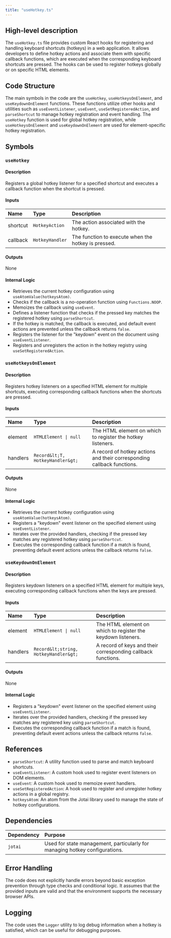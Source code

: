 ```yaml
---
title: "useHotkey.ts"
---
```


## High-level description

The `useHotkey.ts` file provides custom React hooks for registering and handling keyboard shortcuts (hotkeys) in a web application. It allows developers to define hotkey actions and associate them with specific callback functions, which are executed when the corresponding keyboard shortcuts are pressed. The hooks can be used to register hotkeys globally or on specific HTML elements.

## Code Structure

The main symbols in the code are the `useHotkey`, `useHotkeysOnElement`, and `useKeydownOnElement` functions. These functions utilize other hooks and utilities such as `useEventListener`, `useEvent`, `useSetRegisteredAction`, and `parseShortcut` to manage hotkey registration and event handling. The `useHotkey` function is used for global hotkey registration, while `useHotkeysOnElement` and `useKeydownOnElement` are used for element-specific hotkey registration.

## Symbols

### `useHotkey`
#### Description
Registers a global hotkey listener for a specified shortcut and executes a callback function when the shortcut is pressed.

#### Inputs
| Name     | Type          | Description                                                                 |
|:---------|:--------------|:----------------------------------------------------------------------------|
| shortcut | `HotkeyAction`| The action associated with the hotkey.                                      |
| callback | `HotkeyHandler`| The function to execute when the hotkey is pressed.                        |

#### Outputs
None

#### Internal Logic
- Retrieves the current hotkey configuration using `useAtomValue(hotkeysAtom)`.
- Checks if the callback is a no-operation function using `Functions.NOOP`.
- Memoizes the callback using `useEvent`.
- Defines a listener function that checks if the pressed key matches the registered hotkey using `parseShortcut`.
- If the hotkey is matched, the callback is executed, and default event actions are prevented unless the callback returns `false`.
- Registers the listener for the "keydown" event on the document using `useEventListener`.
- Registers and unregisters the action in the hotkey registry using `useSetRegisteredAction`.

### `useHotkeysOnElement`
#### Description
Registers hotkey listeners on a specified HTML element for multiple shortcuts, executing corresponding callback functions when the shortcuts are pressed.

#### Inputs
| Name     | Type                                      | Description                                                                 |
|:---------|:------------------------------------------|:----------------------------------------------------------------------------|
| element  | `HTMLElement \| null`                     | The HTML element on which to register the hotkey listeners.                 |
| handlers | `Record&lt;T, HotkeyHandler&gt;`                | A record of hotkey actions and their corresponding callback functions.      |

#### Outputs
None

#### Internal Logic
- Retrieves the current hotkey configuration using `useAtomValue(hotkeysAtom)`.
- Registers a "keydown" event listener on the specified element using `useEventListener`.
- Iterates over the provided handlers, checking if the pressed key matches any registered hotkey using `parseShortcut`.
- Executes the corresponding callback function if a match is found, preventing default event actions unless the callback returns `false`.

### `useKeydownOnElement`
#### Description
Registers keydown listeners on a specified HTML element for multiple keys, executing corresponding callback functions when the keys are pressed.

#### Inputs
| Name     | Type                                      | Description                                                                 |
|:---------|:------------------------------------------|:----------------------------------------------------------------------------|
| element  | `HTMLElement \| null`                     | The HTML element on which to register the keydown listeners.                |
| handlers | `Record&lt;string, HotkeyHandler&gt;`           | A record of keys and their corresponding callback functions.                |

#### Outputs
None

#### Internal Logic
- Registers a "keydown" event listener on the specified element using `useEventListener`.
- Iterates over the provided handlers, checking if the pressed key matches any registered key using `parseShortcut`.
- Executes the corresponding callback function if a match is found, preventing default event actions unless the callback returns `false`.

## References

- `parseShortcut`: A utility function used to parse and match keyboard shortcuts.
- `useEventListener`: A custom hook used to register event listeners on DOM elements.
- `useEvent`: A custom hook used to memoize event handlers.
- `useSetRegisteredAction`: A hook used to register and unregister hotkey actions in a global registry.
- `hotkeysAtom`: An atom from the Jotai library used to manage the state of hotkey configurations.

## Dependencies

| Dependency | Purpose                                                                 |
|:-----------|:------------------------------------------------------------------------|
| `jotai`    | Used for state management, particularly for managing hotkey configurations. |

## Error Handling

The code does not explicitly handle errors beyond basic exception prevention through type checks and conditional logic. It assumes that the provided inputs are valid and that the environment supports the necessary browser APIs.

## Logging

The code uses the `Logger` utility to log debug information when a hotkey is satisfied, which can be useful for debugging purposes.